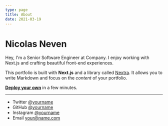 ```yaml
---
type: page
title: About
date: 2021-03-19
---
```


# Nicolas Neven

Hey, I'm a Senior Software Engineer at Company. I enjoy working with Next.js and crafting beautiful front-end experiences.

This portfolio is built with **Next.js** and a library called [Nextra](https://nextra.vercel.app/). It allows you to write Markdown and focus on the _content_ of your portfolio.

[**Deploy your own**](https://vercel.com/new/clone?demo-title=Portfolio+Starter+Kit&demo-description=Easily+create+a+portfolio+with+Next.js+and+Markdown.&demo-url=https%3A%2F%2Fdemo.vercel.blog%2F&demo-image=%2F%2Fimages.ctfassets.net%2Fe5382hct74si%2F2aC4eHLrOKmT4fnLfoNGK2%2F14b1e6bbe598ec023ffe85001d31e634%2FCleanShot_2022-04-11_at_23.12.01.png&project-name=Portfolio+Starter+Kit&repository-name=portfolio-starter-kit&repository-url=https%3A%2F%2Fgithub.com%2Fvercel%2Fnextjs-portfolio-starter&from=templates&skippable-integrations=1&teamCreateStatus=hidden) in a few minutes.

---

- Twitter [@yourname](https://twitter.com/yourname)
- GitHub [@yourname](https://github.com/yourname)
- Instagram [@yourname](https://instagram.com/yourname)
- Email your@name.com
